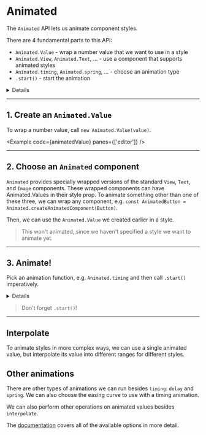 
# Animated

The `Animated` API lets us animate component styles.

There are 4 fundamental parts to this API:

- `Animated.Value` - wrap a number value that we want to use in a style
- `Animated.View`, `Animated.Text`, ... - use a component that supports animated styles
- `Animated.timing`, `Animated.spring`, ... - choose an animation type
- `.start()` - start the animation

<Details>Let's walk through setting up an animation.</Details>

---

## 1. Create an `Animated.Value`

To wrap a number value, call `new Animated.Value(value)`.

<Example code={animatedValue} panes={['editor']} />

---

## 2. Choose an `Animated` component

`Animated` provides specially wrapped versions of the standard `View`, `Text`, and `Image` components. These wrapped components can have Animated.Values in their style prop. To animate something other than one of these three, we can wrap any component, e.g. `const AnimatedButton = Animated.createAnimatedComponent(Button)`.

Then, we can use the `Animated.Value` we created earlier in a style.

> This won't animated, since we haven't specified a style we want to animate yet.

<Example code={animatedView} />

---

## 3. Animate!

Pick an animation function, e.g. `Animated.timing` and then call `.start()` imperatively. <Details>Now we can should see an animation when we click the button.</Details>

> Don't forget `.start()`!

<Example code={animatedExample} />

---

## Interpolate

To animate styles in more complex ways, we can use a single animated value, but interpolate its value into different ranges for different styles.

<Example code={animatedInterpolate} />

## Other animations

There are other types of animations we can run besides `timing`: `delay` and `spring`. We can also choose the easing curve to use with a timing animation.

We can also perform other operations on animated values besides `interpolate`.

The [documentation](https://reactnative.dev/docs/animated) covers all of the available options in more detail.
